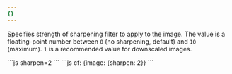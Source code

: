 ```yaml
---
{}
---
```



Specifies strength of sharpening filter to apply to the image. The value is a floating-point number between `0` (no sharpening, default) and `10` (maximum). `1` is a recommended value for downscaled images.

<Tabs>
  <TabItem label="URL format">
    ```js 
    sharpen=2
    ```
  </TabItem>
  <TabItem label="Workers">
  ```js 
  cf: {image: {sharpen: 2}}
  ```
  </TabItem>
</Tabs>
